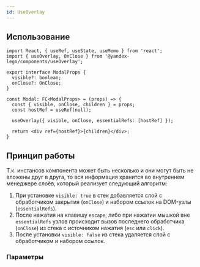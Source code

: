 ```yaml
---
id: UseOverlay
---
```



## Использование

```tsx
import React, { useRef, useState, useMemo } from 'react';
import { useOverlay, OnClose } from '@yandex-lego/components/useOverlay';

export interface ModalProps {
  visible?: boolean;
  onClose?: OnClose;
}

const Modal: FC<ModalProps> = (props) => {
  const { visible, onClose, children } = props;
  const hostRef = useRef(null);

  useOverlay({ visible, onClose, essentialRefs: [hostRef] });

  return <div ref={hostRef}>{children}</div>;
}
```

## Принцип работы

Т.к. инстансов компонента может быть несколько и они могут быть не вложены друг в друга, то вся информация хранится во внутреннем менеджере слоёв, который реализует следующий алгоритм:

1. При установке `visible: true` в стек добавляется слой с обработчиком закрытия (`onClose`) и набором ссылок на DOM-узлы (`essentialRefs`).
2. После нажатия на клавишу `escape`, либо при нажатии мышкой вне `essentialRefs` узлов происходит вызов последнего обработчика (`onClose`) из стека с источником нажатия (`esc` или `click`).
3. После установки `visible: false` из стека удаляется слой с обработчиком и набором ссылок.

### Параметры

<PropsTable props={useOverlayOptions} />
